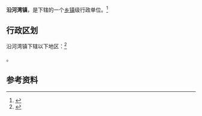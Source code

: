 {{中国乡级行政区|61/06/24/102/000}}

'''沿河湾镇'''，是{{PRC admin/fullname|61/06/24/102/000|3}}下辖的一个[[乡镇|乡镇]]级行政单位。<ref>{{PRC admin/ref sgc|{{PRC admin/parent|61/06/24/102/000}}}}</ref>

== 行政区划 ==

沿河湾镇下辖以下地区：<ref>{{PRC admin/ref sgc|61/06/24/102/000}}</ref>

{{PRC admin/children|61/06/24/102/000}}。

== 参考资料 ==

{{reflist}}

{{行政区划小作品}}
{{PRC admin/navcat|61/06/24/102/000}}